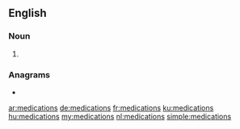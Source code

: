 ==English==

===Noun===
{{head|en|noun plural form}}

# {{plural of|medication|lang=en}}

===Anagrams===
* {{l|en|decimations}}

[[ar:medications]]
[[de:medications]]
[[fr:medications]]
[[ku:medications]]
[[hu:medications]]
[[my:medications]]
[[nl:medications]]
[[simple:medications]]